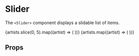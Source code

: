 

<Meta title="synth-ui|Slider" component={Slider} />

# Slider

The `<Slider>` component displays a slidable list of items.

<Preview withToolbar>
  <Story name="intro">
    <div style={{ width: '100%' }}>
      <Slider itemsToShow={4}>
        {artists.slice(0, 5).map((artist) => (
          <ArtistCard key={`slider-${artist.id}`} artist={artist} />
        ))}
      </Slider>
      <Spacer bottom scale={3} />
      <Slider itemsToShow={3}>
        {artists.map((artist) => (
          <ArtistCard key={`slider-${artist.id}`} artist={artist} />
        ))}
      </Slider>
    </div>
  </Story>
</Preview>

## Props

<Props of={Slider} />
